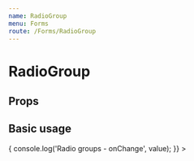 ```yaml
---
name: RadioGroup
menu: Forms
route: /Forms/RadioGroup
---
```



# RadioGroup

## Props
<PropsTable of={RadioGroup} />

## Basic usage
<Playground wrapper={Wrapper}>
  <RadioGroup
    name="gender"
    value="female"
    onChange={(value) => {
      console.log('Radio groups - onChange', value);
    }}
  >
    <Radio label="Female" value="female" />
    <Radio label="Male" value="male" />
    <Radio label="Unknown" value="unknown" />
  </RadioGroup>
</Playground>
